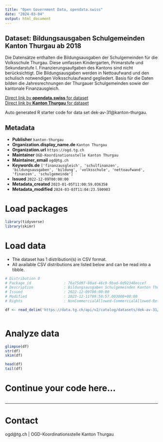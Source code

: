 ```yaml
---
title: "Open Government Data, opendata.swiss"
date: "2024-03-04"
output: html_document
---
```


## Dataset: Bildungsausgaben Schulgemeinden Kanton Thurgau ab 2018

Die Datensätze enthalten die Bildungsausgaben der Schulgemeinden für die Volksschule Thurgau. Diese umfassen Kindergarten, Primarstufe und Sekundarstufe I. Finanzierungsaufgaben des Kantons sind nicht berücksichtigt. Die Bildungsausgaben werden in Nettoaufwand und den schulisch notwendigen Volksschulaufwand gegliedert. Basis für die Daten bilden die Jahresrechnungen der Thurgauer Schulgemeinden sowie der kantonale Finanzausgleich.

[Direct link by **opendata.swiss** for dataset](https://opendata.swiss/de/dataset/bildungsausgaben-schulgemeinden-kanton-thurgau-ab-2018)<br>
[Direct link by **Kanton Thurgau** for dataset](https://data.tg.ch/explore/dataset/dek-av-31/)

Auto generated R starter code for data set dek-av-31@kanton-thurgau.

## Metadata

- **Publisher** `kanton-thurgau`
- **Organization.display_name.de** `Kanton Thurgau`
- **Organization.url** `https://ogd.tg.ch`
- **Maintainer** `OGD-Koordinationsstelle Kanton Thurgau`
- **Maintainer_email** `ogd@tg.ch`
- **Keywords.de** `['finanzausgleich', 'schulfinanzen', 'bildungsausgaben', 'bildung', 'volksschule', 'nettoaufwand', 'finanzen', 'schulgemeinde']`
- **Issued** `2022-12-09T00:00:00`
- **Metadata_created** `2023-01-05T11:00:59.036358`
- **Metadata_modified** `2024-03-03T11:04:23.590903`


# Load packages

```r

library(tidyverse)
library(skimr)

```

# Load data

-   The dataset has 1 distribution(s) in CSV format.
-   All available CSV distributions are listed below and can be read into a tibble.

```r

# Distribution 0
# Package_id               : 76a75d97-80ad-46c9-9bad-0d92348eccef
# Description              : Bildungsausgaben Schulgemeinden Kanton Thurgau ab 2018 (csv)
# Issued                   : 2022-12-09T00:00:00
# Modified                 : 2023-12-11T09:50:57.003000+00:00
# Rights                   : NonCommercialAllowed-CommercialAllowed-ReferenceRequired

df <- read_delim('https://data.tg.ch/api/v2/catalog/datasets/dek-av-31/exports/csv')



```

# Analyze data

```r

glimpse(df)
str(df)
skim(df)

head(df)
tail(df)

```

# Continue your code here...

```r

```

------------------------------------------------------------------------

# Contact

ogd@tg.ch | OGD-Koordinationsstelle Kanton Thurgau
